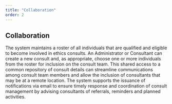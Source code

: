 ```yaml
---
title: "Collaboration"
order: 2
---
```


## Collaboration

The system maintains a roster of all individuals that are qualified and eligible to become involved in ethics consults. An Administrator or Consultant can create a new consult and, as appropriate, choose one or more individuals from the roster for inclusion on the consult team. This shared access to a common repository of consult details can streamline communications among consult team members and allow the inclusion of consultants that may be at a remote location. The system supports the issuance of notifications via email to ensure timely response and coordination of consult management by advising consultants of referrals, reminders and planned activities.
